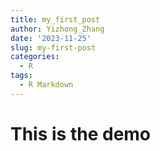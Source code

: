 ```yaml
---
title: my_first_post
author: Yizhong_Zhang
date: '2023-11-25'
slug: my-first-post
categories:
  - R
tags:
  - R Markdown
---
```

# This is the demo